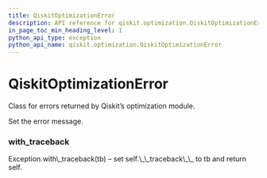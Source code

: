 ```yaml
---
title: QiskitOptimizationError
description: API reference for qiskit.optimization.QiskitOptimizationError
in_page_toc_min_heading_level: 1
python_api_type: exception
python_api_name: qiskit.optimization.QiskitOptimizationError
---
```


# QiskitOptimizationError

<Class id="qiskit.optimization.QiskitOptimizationError" isDedicatedPage={true} github="https://github.com/qiskit-community/qiskit-aqua/tree/stable/0.7/qiskit/optimization/exceptions.py" signature="QiskitOptimizationError(*message)">
  Class for errors returned by Qiskit’s optimization module.

  Set the error message.

  ### with\_traceback

  <Function id="qiskit.optimization.QiskitOptimizationError.with_traceback" signature="with_traceback()">
    Exception.with\_traceback(tb) – set self.\_\_traceback\_\_ to tb and return self.
  </Function>
</Class>

